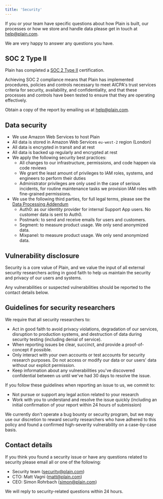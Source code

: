 ```yaml
---
title: 'Security'
---
```


If you or your team have specific questions about how Plain is built, our processes or how we store and handle data please get in touch at help@plain.com.

We are very happy to answer any questions you have.

## SOC 2 Type II

Plain has completed a [SOC 2 Type II](https://www.aicpa-cima.com/topic/audit-assurance/audit-and-assurance-greater-than-soc-2) certification.

Achieving SOC 2 compliance means that Plain has implemented procedures, policies and controls necessary to meet AICPA's trust services criteria for security, availability, and confidentiality, and that these processes and controls have been tested to ensure that they are operating effectively.

Obtain a copy of the report by emailing us at [help@plain.com](mailto:help@plain.com).

## Data security

- We use Amazon Web Services to host Plain
- All data is stored in Amazon Web Services `eu-west-2` region (London)
- All data is encrypted in transit and at rest
- All data is backed up regularly and encrypted at rest
- We apply the following security best practices:
  - All changes to our infrastructure, permissions, and code happen via code reviews
  - We grant the least amount of privileges to IAM roles, systems, and engineers to perform their duties
  - Administrator privileges are only used in the case of serious incidents, for routine maintenance tasks we provision IAM roles with fine-grained permissions.
- We use the following third parties, for full legal terms, please see the [Data Processing Addendum](https://www.plain.com/dpa/)
  - Auth0: as our identity provider for internal Support App users. No customer data is sent to Auth0.
  - Postmark: to send and receive emails for users and customers.
  - Segment: to measure product usage. We only send anonymized data.
  - Mixpanel: to measure product usage. We only send anonymized data.

## Vulnerability disclosure

Security is a core value of Plain, and we value the input of all external security researchers acting in good faith
to help us maintain the security and privacy of our users and systems.

Any vulnerabilities or suspected vulnerabilities should be reported to the contact details below.

## Guidelines for security researchers

We require that all security researchers to:

- Act in good faith to avoid privacy violations, degradation of our services, disruption to production systems, and destruction of data during security testing (including denial of service).
- When reporting issues be clear, succinct, and provide a proof-of-concept if possible.
- Only interact with your own accounts or test accounts for security research purposes. Do not access or modify our data or our users' data without our explicit permission.
- Keep information about any vulnerabilities you've discovered confidential between us until we've had 30 days to resolve the issue.

If you follow these guidelines when reporting an issue to us, we commit to:

- Not pursue or support any legal action related to your research
- Work with you to understand and resolve the issue quickly (including an initial confirmation of your report within 24 hours of submission)

We currently don't operate a bug bounty or security program, but we may use our discretion to reward security researchers
who have adhered to this policy and found a confirmed high-severity vulnerability on a case-by-case basis.

## Contact details

If you think you found a security issue or have any questions related to security please email all or one of the following:

- Security team ([security@plain.com](mailto:security@plain.com))
- CTO: Matt Vagni ([matt@plain.com](mailto:matt@plain.com))
- CEO: Simon Rohrbach ([simon@plain.com](mailto:simon@plain.com))

We will reply to security-related questions within 24 hours.
